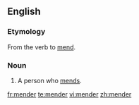 ==English==

===Etymology===
From the verb to [[mend]].

===Noun===
{{en-noun}}

# A person who [[mend]]s.

[[fr:mender]]
[[te:mender]]
[[vi:mender]]
[[zh:mender]]